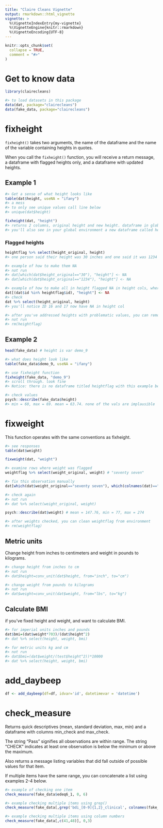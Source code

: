 ```yaml
---
title: "Claire Cleans Vignette"
output: rmarkdown::html_vignette
vignette: >
  %\VignetteIndexEntry{my-vignette}
  %\VignetteEngine{knitr::rmarkdown}
  %\VignetteEncoding{UTF-8}
---
```


```r
knitr::opts_chunk$set(
  collapse = TRUE,
  comment = "#>"
)
```

# Get to know data
```r
library(clairecleans)

#> to load datasets in this package
data(dat, package="clairecleans")
data(fake_data, package="clairecleans")
```
# fixheight

`fixheight()` takes two arguments, the name of the dataframe and the name of the variable containing heights in quotes.    

When you call the `fixheight()` function, you will receive a return message, a dataframe with flagged heights only, and a dataframe with updated heights.

## Example 1

```r
#> Get a sense of what height looks like
table(dat$height, useNA = "ifany") 
#> a mess
#> to only see unique values call line below
#> unique(dat$height)

fixheight(dat, "height")
#> returns 2 columns, original height and new height. dataframe in global environment should have one extra column that it did prior to running this line
#> you'll also see in your global environment a new dataframe called heightflag. This will include rows with heights that should be looked into. 
```

### Flagged heights
```r
heightflag %>% select(height_original, height) 
#> one person said their height was 30 inches and one said it was 1234 inches. Those are implausible values

#> example of how to make them NA
#> not run
#> dat[which(dat$height_original=="30"), "height"] <- NA
#> dat[which(dat$height_original=="1234"), "height"] <- NA

#> example of how to make all in height flagged NA in height cols, where participant id is named "id"
dat[(dat$id %in% heightflag$id), "height"] <- NA
#> check
dat %>% select(height_original, height)
#> you'll notice ID 16 and 17 now have NA in height col

#> after you've addressed heights with problematic values, you can remove the heightflag object from your global environment
#> not run
#> rm(heightflag)
```

## Example 2
```r
head(fake_data) # height is var demo_9

#> what does height look like 
table(fake_data$demo_9, useNA = "ifany")

#> use fixheight function
fixheight(fake_data, "demo_9")  
#> scroll through. look fine
#> Notice: there is no dataframe titled heightflag with this example because no observations were identified as implausible

#> check values
psych::describe(fake_data$height) 
#> min = 60, max = 69. mean = 63.74. none of the vals are implausible
```

# fixweight

This function operates with the same conventions as fixheight. 
```r
#> see responses
table(dat$weight)

fixweight(dat, "weight")

#> examine rows where weight was flagged
weightflag %>% select(weight_original, weight) # "seventy seven"

#> fix this observation manually
dat[which(dat$weight_original=="seventy seven"), which(colnames(dat)=="weight")] <- 77

#> check again
#> not run
#> dat %>% select(weight_original, weight)

psych::describe(dat$weight) # mean = 147.76, min = 77, max = 274

#> after weights checked, you can clean weightflag from environment
#> rm(weightflag)
```

## Metric units

Change height from inches to centimeters and weight in pounds to kilograms.
```r
#> change height from inches to cm
#> not run
#> dat$height=conv_unit(dat$height, from="inch", to="cm")

#> change weight from pounds to kilograms
#> not run
#> dat$weight=conv_unit(dat$weight, from="lbs", to="kg")
```

## Calculate BMI

if you've fixed height and weight, and want to calculate BMI.
```r
#> for imperial units inches and pounds
dat$bmi=(dat$weight*703)/(dat$height^2)
#> dat %>% select(height, weight, bmi)

#> for metric units kg and cm
#> not run
#> dat$bmi=(dat$weight/(test$height^2))*10000
#> dat %>% select(height, weight, bmi)
```

# add_daybeep
```r
df <- add_daybeep(df=df, idvar='id', datetimevar = 'datetime')
```

# check_measure

Returns quick descriptives (mean, standard deviation, max, min) and a dataframe with columns min_check and max_check.    

The string "Pass" signifies all observations are within range. The string "CHECK" indicates at least one observation is below the minimum or above the maximum.     

Also returns a message listing variables that did fall outside of possible values for that item.    

If multiple items have the same range, you can concatenate a list using examples 2-4 below.
```r
#> example of checking one item
check_measure(fake_data$edeq6_1, 0, 6)

#> example checking multiple items using grep()
check_measure(fake_data[,grep('bdi_[0-9]{1,2}_clinical', colnames(fake_data))],0,6)

#> example checking multiple items using column numbers
check_measure(fake_data[,c(41,48)], 0,3)
```

